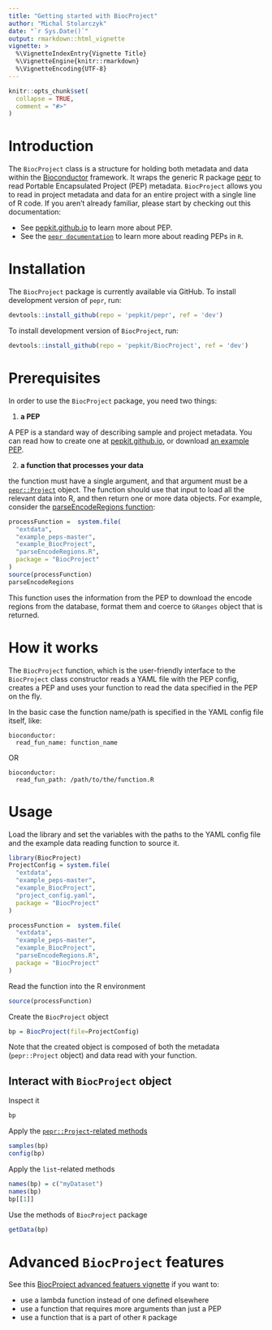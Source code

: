 ```yaml
---
title: "Getting started with BiocProject"
author: "Michal Stolarczyk"
date: "`r Sys.Date()`"
output: rmarkdown::html_vignette
vignette: >
  %\VignetteIndexEntry{Vignette Title}
  %\VignetteEngine{knitr::rmarkdown}
  %\VignetteEncoding{UTF-8}
---
```


```r
knitr::opts_chunk$set(
  collapse = TRUE,
  comment = "#>"
)
```

# Introduction

The `BiocProject` class is a structure for holding both metadata and data within the [Bioconductor](https://www.bioconductor.org/) framework. It wraps the generic R package [pepr](http://code.databio.org/pepr/) to read Portable Encapsulated Project (PEP) metadata. `BiocProject` allows you to read in project metadata and data for an entire project with a single line of R code. If you aren't already familiar, please start by checking out this documentation:

* See [pepkit.github.io](https://pepkit.github.io/) to learn more about PEP.
* See the [`pepr documentation`](http://code.databio.org/pepr/) to learn more about reading PEPs in `R`.

# Installation

The `BiocProject` package is currently available via GitHub. To install development version of `pepr`, run:

```r
devtools::install_github(repo = 'pepkit/pepr', ref = 'dev')
```

To install development version of `BiocProject`, run:

```r
devtools::install_github(repo = 'pepkit/BiocProject', ref = 'dev')
```

# Prerequisites

In order to use the `BiocProject` package, you need two things:

1. **a PEP**

A PEP is a standard way of describing sample and project metadata. You can read how to create one at [pepkit.github.io](https://pepkit.github.io/), or download [an example PEP](https://pepkit.github.io/docs/simple_example/).

2. **a function that processes your data**

the function must have a single argument, and that argument must be a [`pepr::Project`](http://code.databio.org/pepr/reference/Project-class.html) object. The function should use that input to load all the relevant data into R, and then return one or more data objects. For example, consider the [parseEncodeRegions function](https://raw.githubusercontent.com/pepkit/example_peps/master/example_BiocProject/parseEncodeRegions.R):

```r
processFunction =  system.file(
  "extdata",
  "example_peps-master",
  "example_BiocProject",
  "parseEncodeRegions.R",
  package = "BiocProject"
)
source(processFunction)
parseEncodeRegions
```
This function uses the information from the PEP to download the encode regions from the database, format them and coerce to `GRanges` object that is returned.

# How it works

The `BiocProject` function, which is the user-friendly interface to the `BiocProject` class constructor reads a YAML file with the PEP config, creates a PEP and uses your function to read the data specified in the PEP on the fly. 

In the basic case the function name/path is specified in the YAML config file itself, like:

```
bioconductor:
  read_fun_name: function_name
```

OR

```
bioconductor:
  read_fun_path: /path/to/the/function.R
```

# Usage
Load the library and set the variables with the paths to the YAML config file and the example data reading function to source it.
```r
library(BiocProject)
ProjectConfig = system.file(
  "extdata",
  "example_peps-master",
  "example_BiocProject",
  "project_config.yaml",
  package = "BiocProject"
)

processFunction =  system.file(
  "extdata",
  "example_peps-master",
  "example_BiocProject",
  "parseEncodeRegions.R",
  package = "BiocProject"
)
```
Read the function into the R environment
```r
source(processFunction)
```
Create the `BiocProject` object
```r
bp = BiocProject(file=ProjectConfig)
```
Note that the created object is composed of both the metadata (`pepr::Project` object) and data read with your function.

## Interact with `BiocProject` object
Inspect it
```r
bp
```
Apply the [`pepr::Project`-related methods](http://code.databio.org/pepr/reference/index.html)
```r
samples(bp)
config(bp)
```
Apply the `list`-related methods
```r
names(bp) = c("myDataset")
names(bp)
bp[[1]]
```
Use the methods of `BiocProject` package
```r
getData(bp)
```

# Advanced `BiocProject` features

See this [BiocProject advanced featuers vignette](./2advancedFeatures.html) if you want to:

* use a lambda function instead of one defined elsewhere
* use a function that requires more arguments than just a PEP
* use a function that is a part of other `R` package
